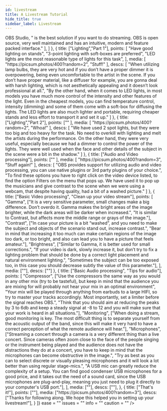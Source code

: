 ```yaml
---
id: livestream
title: A Livestream Tutorial
hide_title: true
sidebar_label: Livestream
---
```


<div>   
    <GuideEntry 
        title = "A Livestream Tutorial" 
        description = "Some basics on how to do a livestream"
        steps = {[
            {
                title: ["Intro", "Some basic information"],
                points: [
                    ""
                ],
                media: [
                    "",
                    ""
                ],
                descs: [
                    "Building on the experience derived from having concerts in a very controlled environment, such as the portal and the experience we have from photography and live-shows, we have done several streaming concerts to help artists reach their audience during lockdown. COVID-19 presented society with a host of challenges, and continuing to have concerts is one of them.",
                    "We have put together a quick guide for those who want to put together their own streaming-concerts and developed routines and techniques that can be used for concerts in the portal, when the campus opens up.",
                    [ "After doing some research, we came to the conclusion that ", <a href={useBaseUrl("docs/video/obs")}>OBS Studio</a>, " is the best solution if you want to do streaming. OBS is open source, very well maintained and has an intuitive, modern and feature packed interface." ],
                ]
            },
            {
                title: ["Lighting","Part 1"],
                points: [
                    "Have good lighting on stands",
                    "3-point lighting with soft-boxes are preferred",
                    "LED lights are the most reasonable type of lights for this task",
                ],
                media: [
                    "https://picsum.photos/400?random=2",
                    "Stuff!"
                ],
                descs: [
                    "When utilizing lamp bulbs, they are very hot and if you don’t have a proper dimmer it is overpowering, being even uncomfortable to the artist in the scene. If you don’t have proper material, like a diffuser for example, you are gonna deal with harsh lighting, which is not aesthetically appealing and it doesn’t look professional at all.",
                    "By the other hand, when it comes to LED lights, in most models you have much more control of the intensity and other features of the light. Even in the cheapest models, you can find temperature control, intensity (dimming) and some of them come with a soft-box for diffusing the lights. The LED lights are also much lighter and portable, requiring cheaper stands and less effort to transport it and set it up."
                ]
            },
                {
                title: ["Lighting","Part 2"],
                points: [""
                ],
                media: [
                    "https://picsum.photos/400?random=2",
                    "Whoa!"
                ],
                descs: [
                    "We have used 2 spot lights, but they were too big and too heavy for the task. No need to overkill with lighting and melt the artists during the performance. On the other hand, they were very useful, especially because we had a dimmer to control the power of the lights. They were well used when the face and other details of the subject in the scene were a bit in the shadow."
                ]
            },
            {
                title: ["Audio and Video processing"],
                points: [""
                ],
                media: [
                    "https://picsum.photos/400?random=3",
                    "Stuff again!"
                ],
                descs: [
                    "OBS provides support for utilizing audio and video processing, you can use native plugins or 3rd party plugins of your choice.",
                    "To find these options you have to right click on the video device listed, to find the option Filters on the menu that pops up. We have used it to pop up the musicians and give contrast to the scene when we were using a webcam, that despite having quality, had a bit of a washed picture."
                ]
            },
            {
                title: ["Basic Video processing", "Clean up your video stream"],
                points: [
                         "Gamma",
                            ["It is a very sensitive parameter, small changes make a big difference. Don’t overdo it. Gamma makes the bright areas of the image brighter, while the dark areas will be darker when increased.",
                            "It is similar to Contrast, but affects more the middle range or grays of the image."],
                        "Contrast", 
                            ["In case your picture is a bit “washed”, and you need to make the subject and objects of the scenario stand out, increase contrast.",
                            "Bear in mind that increasing it too much can make certain regions of the image too dark, or too bright, and also can lead you to have a picture that feels amateur."],
                        "Brightness",
                            ["Similar to Gamma, it is better used for small corrections.",
                            "If your video is dark, slowly increase it, but don’t try to fix a lighting problem that should be done by a correct light placement and natural environment lighting.",
                            "Sometimes the subject can be too exposed too, in this case you should decrease subtly the value of this parameter."],
                        ],
                media: [""],
                descs: [""]
            },
            {
                title: ["Basic Audio processing", "Tips for audio"],
                points: [
                    "Compressor",
                        ["Use the compressors the same way as you would in any other mix (try to be tasteful), but keep in mind that the audience you are mixing for will probably not hear your mix in an optimal environment",
                        "Your mix will be played through anything from earbuds to a large HIFI, so try to master your tracks accordingly. Most importantly, set a limiter before the signal reaches OBS.",
                        "Think that you should aim at reducing the peaks by 3 to 6db and keep a steady signal at -8 to 12 and you will make sure that your work is heard in all situations."],
                    "Monitoring",
                        ["When doing a stream, good monitoring is key. The most difficult thing is to separate yourself from the acoustic output of the band, since this will make it very hard to have a correct perception of what the remote audience will hear."],
                    "Microphones",
                        ["Streaming a concert through a camera is a very different thing than a live concert. Since cameras often zoom close to the face of the people singing or the instrument being played and the audience does not have the distractions they do at a concert, you have to keep in mind that the microphones can become obstructive in the image.",
                        "Try as best as you can to select discrete or visually pleasing microphones and it will look a lot better than using regular stage-mics.",
                        "A USB mic can greatly reduce the complexity of a setup. You can find good condenser USB microphones for a good price, and it takes out the need of a sound card, since the USB microphones are plug-and-play, meaning you just need to plug it directly to your computer's USB port."],
                    ],
                media: [""],
                descs: [""],
            },
            {
                title: ["That's it!"],
                points: [""],
                media: ["https://picsum.photos/400?random=3"],
                descs: ["Thanks for following along. We hope this helped you in setting up your livestream!"],
            }
        ]}
        ease = ""
        issues = ""
        info = ""
        caution = ""
    />
</div>